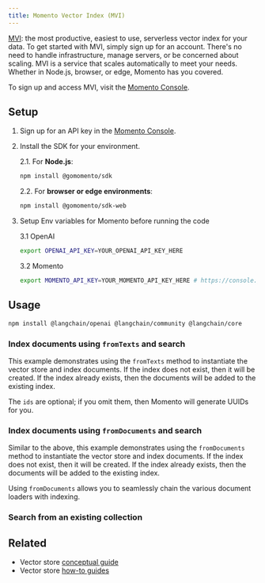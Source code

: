 ```yaml
---
title: Momento Vector Index (MVI)
---
```


[MVI](https://gomomento.com): the most productive, easiest to use, serverless vector index for your data. To get started with MVI, simply sign up for an account. There's no need to handle infrastructure, manage servers, or be concerned about scaling. MVI is a service that scales automatically to meet your needs. Whether in Node.js, browser, or edge, Momento has you covered.

To sign up and access MVI, visit the [Momento Console](https://console.gomomento.com).

## Setup

1. Sign up for an API key in the [Momento Console](https://console.gomomento.com/).
2. Install the SDK for your environment.

   2.1. For **Node.js**:

   ```bash npm
   npm install @gomomento/sdk
   ```
   2.2. For **browser or edge environments**:

   ```bash npm
   npm install @gomomento/sdk-web
   ```

3. Setup Env variables for Momento before running the code

   3.1 OpenAI

   ```bash
   export OPENAI_API_KEY=YOUR_OPENAI_API_KEY_HERE
   ```

   3.2 Momento

   ```bash
   export MOMENTO_API_KEY=YOUR_MOMENTO_API_KEY_HERE # https://console.gomomento.com
   ```

## Usage


<IntegrationInstallTooltip/>

```bash npm
npm install @langchain/openai @langchain/community @langchain/core
```

### Index documents using `fromTexts` and search

This example demonstrates using the `fromTexts` method to instantiate the vector store and index documents.
If the index does not exist, then it will be created. If the index already exists, then the documents will be
added to the existing index.

The `ids` are optional; if you omit them, then Momento will generate UUIDs for you.


<Fromtexts />

### Index documents using `fromDocuments` and search

Similar to the above, this example demonstrates using the `fromDocuments` method to instantiate the vector store and index documents.
If the index does not exist, then it will be created. If the index already exists, then the documents will be
added to the existing index.

Using `fromDocuments` allows you to seamlessly chain the various document loaders with indexing.


<Fromdocs />

### Search from an existing collection


<Fromexisting />

## Related

- Vector store [conceptual guide](/oss/integrations/vectorstores)
- Vector store [how-to guides](/oss/integrations/vectorstores)
